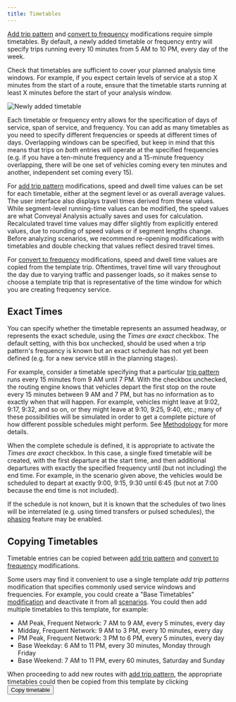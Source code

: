 ```yaml
---
title: Timetables
---
```




[Add trip pattern](/edit-scenario/modifications#add-trip-pattern) and [convert to frequency](/edit-scenario/modifications#convert-to-frequency) modifications require simple timetables. By default, a newly added timetable or frequency entry will specify trips running every 10 minutes from 5 AM to 10 PM, every day of the week.

Check that timetables are sufficient to cover your planned analysis time windows. For example, if you expect certain levels of service at a stop X minutes from the start of a route, ensure that the timetable starts running at least X minutes before the start of your analysis window.

<Image
  src='/img/new-timetable.png'
  alt='Newly added timetable'
/>

Each timetable or frequency entry allows for the specification of days of service, span of service, and frequency. You can add as many timetables as you need to specify different frequencies or speeds at different times of days. Overlapping windows can be specified, but keep in mind that this means that trips on _both_ entries will operate at the specified frequencies (e.g. if you have a ten-minute frequency and a 15-minute frequency overlapping, there will be one set of vehicles coming every ten minutes and another, independent set coming every 15).

For [add trip pattern](/edit-scenario/modifications#add-trip-pattern) modifications, speed and dwell time values can be set for each timetable, either at the segment level or as overall average values. 
The user interface also displays travel times derived from these values. While segment-level running-time values can be modified, the speed values are what Conveyal Analysis actually saves and uses for calculation. Recalculated travel time values may differ slightly from explicitly entered values, due to rounding of speed values or if segment lengths change. Before analyzing scenarios, we recommend re-opening modifications with timetables and double checking that values reflect desired travel times.

For [convert to frequency](/edit-scenario/modifications#convert-to-frequency) modifications, speed and dwell time values are copied from the template trip. Oftentimes, travel time will vary throughout the day due to varying traffic and passenger loads, so it makes sense to choose a template trip that is representative of the time window for which you are creating frequency service.

## Exact Times

You can specify whether the timetable represents an assumed headway, or represents the exact schedule, using the *Times are exact* checkbox. The default setting, with this box unchecked, should be used when a trip pattern's frequency is known but an exact schedule has not yet been defined (e.g. for a new service still in the planning stages). 

For example, consider a timetable specifying that a particular [trip pattern](/glossary#trip-pattern) runs every 15 minutes from 9 AM until 7 PM. With the checkbox unchecked, the routing engine knows that vehicles depart the first stop on the route every 15 minutes between 9 AM and 7 PM, but has no information as to exactly when that will happen. For example, vehicles might leave at 9:02, 9:17, 9:32, and so on, or they might leave at 9:10, 9:25, 9:40, etc.; many of these possibilities will be simulated in order to get a complete picture of how different possible schedules might perform. 
See [Methodology](/analysis/methodology) for more details.

When the complete schedule is defined, it is appropriate to activate the *Times are exact* checkbox. In this case, a single fixed timetable will be created, with the first departure at the start time, and then additional departures with exactly the specified frequency until (but not including) the end time. For example, in the scenario given above, the vehicles would be scheduled to depart at exactly 9:00, 9:15, 9:30 until 6:45 (but not at 7:00 because the end time is not included). 

If the schedule is not known, but it is known that the schedules of two lines will be interrelated (e.g. using timed transfers or pulsed schedules), the [phasing](/edit-scenario/phasing) feature may be enabled.

## Copying Timetables

Timetable entries can be copied between 
[add trip pattern](/edit-scenario/modifications#add-trip-pattern) and 
[convert to frequency](/edit-scenario/modifications#convert-to-frequency) modifications.

Some users may find it convenient to use a single template *add trip patterns* modification that specifies commonly used service windows and frequencies.  For example, you could create a "Base Timetables" [modification](/glossary#modification) and deactivate it from all [scenarios](/glossary#scenario). You could then add multiple timetables to this template, for example: 

* AM Peak, Frequent Network: 7 AM to 9 AM, every 5 minutes, every day
* Midday, Frequent Network: 9 AM to 3 PM, every 10 minutes, every day
* PM Peak, Frequent Network: 3 PM to 6 PM, every 5 minutes, every day
* Base Weekday: 6 AM to 11 PM, every 30 minutes, Monday through Friday
* Base Weekend: 7 AM to 11 PM, every 60 minutes, Saturday and Sunday

When proceeding to add new routes with [add trip pattern](/edit-scenario/modifications#add-trip-pattern), the appropriate timetables could then be copied from this template by clicking <Button variantColor='green'><FaPlus /> Copy timetable</Button>

